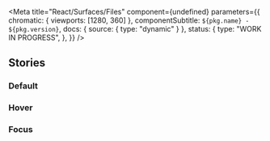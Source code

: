 

<Meta
  title="React/Surfaces/Files"
  component={undefined}
  parameters={{
    chromatic: { viewports: [1280, 360] },
    componentSubtitle: `${pkg.name} - ${pkg.version}`,
    docs: { source: { type: "dynamic" } },
    status: {
      type: "WORK IN PROGRESS",
    },
  }}
/>

<Description markdown={readme} />

## Stories

### Default

<Canvas>
  <Story name="Default">
    <File name="example3" link="test.png" extension="png" size={2000} lastUpdated="Thu Aug 31 2023 11:22:11 GMT+0200" />
  </Story>
</Canvas>

### Hover

<Canvas>
  <Story name="Hover">
    <File
      className="denhaag-file--hover"
      name="example3"
      link="test"
      extension="png"
      size={2000}
      lastUpdated="Thu Aug 31 2023 11:22:11 GMT+0200"
    />
  </Story>
</Canvas>

### Focus

<Canvas>
  <Story name="focus">
    <File
      className="denhaag-file--focus"
      name="example3"
      link="test"
      extension="png"
      size={2000}
      lastUpdated="Thu Aug 31 2023 11:22:11 GMT+0200"
    />
  </Story>
</Canvas>
